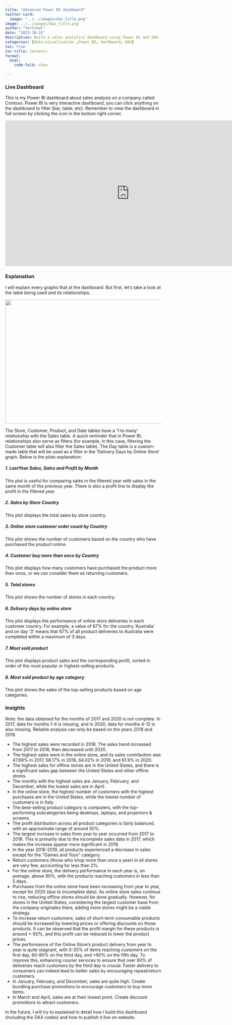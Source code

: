 ---
title: "Advanced Power BI dashboard"
twitter-card:
  image: "../../images/dax_title.png"
image: ../../images/dax_title.png
author: "Vertikal"
date: "2023-10-15"
description: Build a sales analytics dashboard using Power BI and DAX.
categories: [data-visualization ,Power_BI, dashboard, DAX]
toc: true
toc-title: Contents
format:
  html:
    code-fold: show
    
---
### Live Dashboard
This is my Power BI dashboard about sales analysis on a company called Contoso. Power BI is very interactive dashboard, you can click anything on the dashboard to filter (bar, table, etc). Remember to view the dashboard in full screen by clicking the icon in the bottom right corner.

<iframe title="Report Section" width="800" height="470" src="https://app.powerbi.com/view?r=eyJrIjoiZmQ1MmQzZTMtMDI2MC00YmJlLTgzZDUtYTlmZTg5YmRjNDVmIiwidCI6ImYyNjFiOWU2LTAzNTAtNDJkMy1hYjJkLTcyODI3NWMzY2ZlYSIsImMiOjEwfQ%3D%3D" frameborder="0" allowFullScreen="true"></iframe>

### Explanation
I will explain every graphs that at the dashboard. But first, let's take a look at the table being used and its relationships.

<img src="../../images/table_relation_dax.png" width=600px; height=400px> </img>

The Store, Customer, Product, and Date tables have a '1 to many' relationship with the Sales table. A quick reminder that in Power BI, relationships also serve as filters (for example, in this case, filtering the Customer table will also filter the Sales table). The Day table is a custom-made table that will be used as a filter in the 'Delivery Days by Online Store' graph. Below is the plots explanation:<br>

##### 1. LastYear Sales, Sales and Profit by Month
This plot is useful for comparing sales in the filtered year with sales in the same month of the previous year. There is also a profit line to display the profit in the filtered year.

##### 2. Sales by Store Country
This plot displays the total sales by store country.

##### 3. Online store customer order count by Country
This plot shows the number of customers based on the country who have purchased the product online.

##### 4. Customer buy more than once by Country
This plot displays how many customers have purchased the product more than once, or we can consider them as returning customers.

##### 5. Total stores 
This plot shows the number of stores in each country.

##### 6. Delivery days by online store 
This plot displays the performance of online store deliveries in each customer country. For example, a value of 67% for the country 'Australia' and on day '3' means that 67% of all product deliveries to Australia were completed within a maximum of 3 days. 

##### 7. Most sold product
This plot displays product sales and the corresponding profit, sorted in order of the most popular or highest-selling products.

##### 8. Most sold product by age category
This plot shows the sales of the top-selling products based on age categories.

### Insights
Note: the data obtained for the months of 2017 and 2020 is not complete. In 2017, data for months 1-4 is missing, and in 2020, data for months 4-12 is also missing. Reliable analysis can only be based on the years 2018 and 2019.

* The highest sales were recorded in 2018. The sales trend increased from 2017 to 2018, then decreased until 2020.
* The highest sales were in the online store, and its sales contribution was 47.69% in 2017, 58.17% in 2018, 64.02% in 2019, and 61.9% in 2020.
* The highest sales for offline stores are in the United States, and there is a significant sales gap between the United States and other offline stores.
* The months with the highest sales are January, February, and December, while the lowest sales are in April.
* In the online store, the highest number of customers with the highest purchases are in the United States, while the lowest number of customers is in Italy.
* The best-selling product category is computers, with the top-performing subcategories being desktops, laptops, and projectors & screens.
* The profit distribution across all product categories is fairly balanced, with an approximate range of around 50%.
* The largest increase in sales from year to year occurred from 2017 to 2018. This is primarily due to the incomplete sales data in 2017, which makes the increase appear more significant in 2018.
* In the year 2018-2019, all products experienced a decrease in sales except for the "Games and Toys" category.
* Return customers (those who shop more than once a year) in all stores are very few, accounting for less than 2%.
* For the online store, the delivery performance in each year is, on average, above 90%, with the products reaching customers in less than 5 days.
* Purchases from the online store have been increasing from year to year, except for 2020 (due to incomplete data). As online store sales continue to rise, reducing offline stores should be done gradually. However, for stores in the United States, considering the largest customer base from the company originates there, adding more stores might be a viable strategy.
* To increase return customers, sales of short-term consumable products should be increased by lowering prices or offering discounts on those products. It can be observed that the profit margin for these products is around +-50%, and this profit can be reduced to lower the product prices.
* The performance of the Online Store's product delivery from year to year is quite stagnant, with 0-20% of items reaching customers on the first day, 60-80% on the third day, and >90% on the fifth day. To improve this, enhancing courier services to ensure that over 90% of deliveries reach customers by the third day is crucial. Faster delivery to consumers can indeed lead to better sales by encouraging repeat/return customers.
* In January, February, and December, sales are quite high. Create bundling purchase promotions to encourage customers to buy more items.
* In March and April, sales are at their lowest point. Create discount promotions to attract customers.

In the future, I will try to explained in detail how I build this dashboard (including the DAX codes) and how to publish it live on website.









